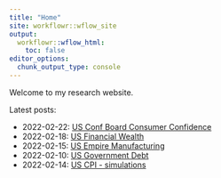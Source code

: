 ```yaml
---
title: "Home"
site: workflowr::wflow_site
output:
  workflowr::wflow_html:
    toc: false
editor_options:
  chunk_output_type: console
---
```


Welcome to my research website.

Latest posts:

* 2022-02-22: [US Conf Board Consumer Confidence](2022-02-22-us-confboard.html)
* 2022-02-18: [US Financial Wealth](us-financial-wealth.html)
* 2022-02-15: [US Empire Manufacturing](202201-us-empire-manuf.html)
* 2022-02-10: [US Government Debt](us-government-debt.html)
* 2022-02-14: [US CPI - simulations](us-inflation-simulation.html)

